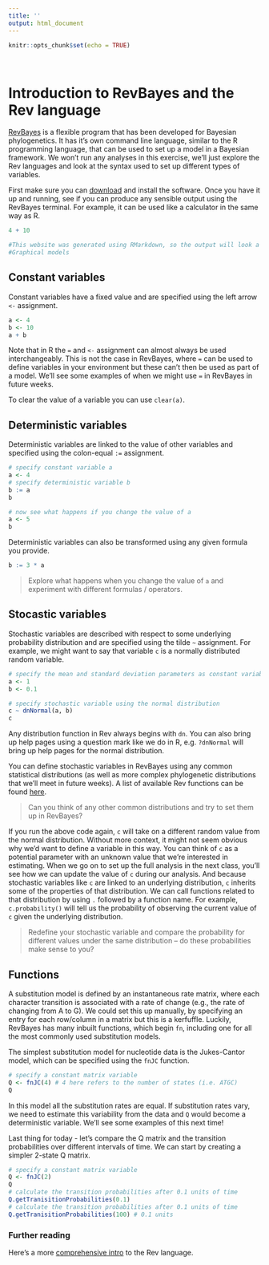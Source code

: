 ```yaml
---
title: ''
output: html_document
---
```


```r
knitr::opts_chunk$set(echo = TRUE)
```

\

# Introduction to RevBayes and the Rev language

[RevBayes](https://revbayes.github.io) is a flexible program that has been developed for Bayesian phylogenetics.
It has it's own command line language, similar to the R programming language, that can be used to set up a model in a Bayesian framework. We won't run any analyses in this exercise, we'll just explore the Rev languages and look at the syntax used to set up different types of variables. 

First make sure you can [download](https://revbayes.github.io/download) and install the software.
Once you have it up and running, see if you can produce any sensible output using the RevBayes terminal. For example, it can be used like a calculator in the same way as R.

```r
4 + 10
```

```r
#This website was generated using RMarkdown, so the output will look a little different in RevBayes.
#Graphical models
```

## Constant variables

Constant variables have a fixed value and are specified using the left arrow `<-` assignment.

```r
a <- 4
b <- 10
a + b
```

Note that in R the `=` and `<-` assignment can almost always be used interchangeably. This is not the case in RevBayes, where `=` can be used to define variables in your environment but these can't then be used as part of a model. We'll see some examples of when we might use `=` in RevBayes in future weeks.

To clear the value of a variable you can use `clear(a)`.

## Deterministic variables

Deterministic variables are linked to the value of other variables and specified using the colon-equal `:=` assignment.

```r
# specify constant variable a
a <- 4
# specify deterministic variable b
b := a
b
```

```r
# now see what happens if you change the value of a
a <- 5
b
```

Deterministic variables can also be transformed using any given formula you provide.

```r
b := 3 * a
```

> Explore what happens when you change the value of `a` and experiment with different formulas / operators.

## Stocastic variables

Stochastic variables are described with respect to some underlying probability distribution and are specified using the tilde `~` assignment. For example, we might want to say that variable `c` is a normally distributed random variable.

```r
# specify the mean and standard deviation parameters as constant variables
a <- 1
b <- 0.1

# specify stochastic variable using the normal distribution 
c ~ dnNormal(a, b)
c
```

Any distribution function in Rev always begins with `dn`. You can also bring up help pages using a question mark like we do in R, e.g. `?dnNormal` will bring up help pages for the normal distribution.

You can define stochastic variables in RevBayes using any common statistical distributions (as well as more complex phylogenetic distributions that we'll meet in future weeks). A list of available Rev functions can be found [here](https://revbayes.github.io/documentation/).

>Can you think of any other common distributions and try to set them up in RevBayes?

If you run the above code again, `c` will take on a different random value from the normal distribution. Without more context, it might not seem obvious why we'd want to define a variable in this way. You can think of `c` as a potential parameter with an unknown value that we're interested in estimating. When we go on to set up the full analysis in the next class, you'll see how we can update the value of `c` during our analysis. And because stochastic variables like `c` are linked to an underlying distribution, `c` inherits some of the properties of that distribution. We can call functions related to that distribution by using `.` followed by a function name. For example, `c.probability()` will tell us the probability of observing the current value of `c` given the underlying distribution.

> Redefine your stochastic variable and compare the probability for different values under the same distribution -- do these probabilities make sense to you?

## Functions

A substitution model is defined by an instantaneous rate matrix, where each character transition is associated with a rate of change (e.g., the rate of changing from A to G). We could set this up manually, by specifying an entry for each row/column in a matrix but this is a kerfuffle. Luckily, RevBayes has many inbuilt functions, which begin `fn`, including one for all the most commonly used substitution models.

The simplest substitution model for nucleotide data is the Jukes-Cantor model, which can be specified using the `fnJC` function.

```r
# specify a constant matrix variable 
Q <- fnJC(4) # 4 here refers to the number of states (i.e. ATGC)
Q
```

In this model all the substitution rates are equal. If substitution rates vary, we need to estimate this variability from the data and `Q` would become a deterministic variable. We'll see some examples of this next time!

Last thing for today - let's compare the Q matrix and the transition probabilities over different intervals of time. We can start by creating a simpler 2-state Q matrix.

```r
# specify a constant matrix variable 
Q <- fnJC(2)
Q
# calculate the transition probabilities after 0.1 units of time
Q.getTranisitionProbabilities(0.1)
# calculate the transition probabilities after 0.1 units of time
Q.getTranisitionProbabilities(100) # 0.1 units
```

### Further reading

Here's a more [comprehensive intro](https://revbayes.github.io/tutorials/intro/rev) to the Rev language.

